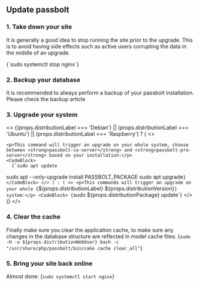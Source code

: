 
## Update passbolt

### 1. Take down your site
   It is generally a good idea to stop running the site prior to the upgrade. This is to avoid having side effects such as active users corrupting the data in the middle of an upgrade.

<CodeBlock>
  {`sudo systemctl stop nginx`}
</CodeBlock>

### 2. Backup your database
It is recommended to always perform a backup of your passbolt installation. Please check the backup article

### 3. Upgrade your system

<>
{(props.distributionLabel === 'Debian') || (props.distributionLabel === 'Ubuntu') || (props.distributionLabel === 'Raspberry') ? (
  <>
      <AptMySQLWarning />

    <p>This command will trigger an upgrade on your whole system, choose between <strong>passbolt-ce-server</strong> and <strong>passbolt-pro-server</strong> based on your installation:</p>
    <CodeBlock>
      {`sudo apt update
sudo apt --only-upgrade install PASSBOLT_PACKAGE
sudo apt upgrade`}
    </CodeBlock>
  </>
) : (
  <>
    <p>This commands will trigger an upgrade on your whole {`${props.distributionLabel} ${props.distributionVersion}`} system:</p>
    <CodeBlock>
      {`sudo ${props.distributionPackage} update`}
    </CodeBlock>
  </>
)}
    </>


### 4. Clear the cache
Finally make sure you clear the application cache, to make sure any changes in the database structure are reflected in model cache files:
  <CodeBlock>
    {`sudo -H -u ${props.distributionWebUser} bash -c "/usr/share/php/passbolt/bin/cake cache clear_all"`}
  </CodeBlock>

### 5. Bring your site back online
Almost done:
  <CodeBlock>
    {`sudo systemctl start nginx`}
  </CodeBlock>
